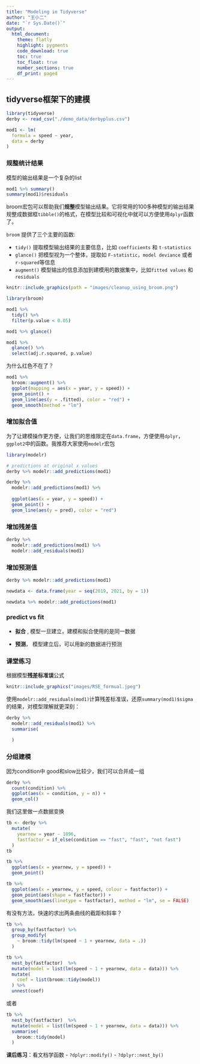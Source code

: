 ```yaml
---
title: "Modeling in Tidyverse"
author: "王小二"
date: "`r Sys.Date()`"
output: 
  html_document:
    theme: flatly
    highlight: pygments
    code_download: true
    toc: true
    toc_float: true
    number_sections: true
    df_print: paged
---
```






## tidyverse框架下的建模


```r
library(tidyverse)
derby <- read_csv("./demo_data/derbyplus.csv")
```



```r
mod1 <- lm(
  formula = speed ~ year,
  data = derby
)
```



### 规整统计结果

模型的输出结果是一个复杂的list

```r
mod1 %>% summary()
summary(mod1)$residuals
```


broom宏包可以帮助我们**规整**模型输出结果。它将常用的100多种模型的输出结果规整成数据框`tibble()`的格式，在模型比较和可视化中就可以方便使用`dplyr`函数了。

`broom` 提供了三个主要的函数:

- `tidy()` 提取模型输出结果的主要信息，比如 `coefficients` 和 `t-statistics`
- `glance()` 把模型视为一个整体，提取如 `F-statistic`，`model deviance` 或者 `r-squared`等信息
- `augment()` 模型输出的信息添加到建模用的数据集中，比如`fitted values` 和 `residuals` 


```r
knitr::include_graphics(path = "images/cleanup_using_broom.png")
```



```r
library(broom)

mod1 %>% 
  tidy() %>% 
  filter(p.value < 0.05)
```



```r
mod1 %>% glance()
```



```r
mod1 %>%
  glance() %>%
  select(adj.r.squared, p.value)
```


为什么红色不在了？
```r
mod1 %>% 
  broom::augment() %>%
  ggplot(mapping = aes(x = year, y = speed)) +
  geom_point() +
  geom_line(aes(y = .fitted), color = "red") +
  geom_smooth(method = "lm")
```






### 增加拟合值

为了让建模操作更方便，让我们的思维限定在`data.frame`，方便使用`dplyr`，`ggplot2`中的函数。我推荐大家使用`modelr`宏包

```r
library(modelr)
```


```r
# predictions at original x values
derby %>% modelr::add_predictions(mod1)
```


```r
derby %>% 
  modelr::add_predictions(mod1) %>% 
  
  ggplot(aes(x = year, y = speed)) +
  geom_point() +
  geom_line(aes(y = pred), color = "red") 
```



### 增加残差值
```r
derby %>%
  modelr::add_predictions(mod1) %>%
  modelr::add_residuals(mod1)
```


### 增加预测值

```r
derby %>% modelr::add_predictions(mod1)
```


```r
newdata <- data.frame(year = seq(2019, 2021, by = 1))

newdata %>% modelr::add_predictions(mod1)
```



### predict vs fit

- **拟合** , 模型一旦建立，建模和拟合使用的是同一数据

- **预测**， 模型建立后，可以用新的数据进行预测



### 课堂练习

根据模型**残差标准误**公式

```r
knitr::include_graphics("images/RSE_formual.jpeg")
```

使用`modelr::add_residuals(mod1)`计算残差标准误，还原`summary(mod1)$sigma`的结果，对模型理解就更深刻：

```r
derby %>%
  modelr::add_residuals(mod1) %>% 
  summarise(
    
  )
```



### 分组建模

因为condition中 good和slow比较少，我们可以合并成一组

```r
derby %>% 
  count(condition) %>% 
  ggplot(aes(x = condition, y = n)) +
  geom_col()
```


我们这里做一点数据变换
```r
tb <- derby %>%
  mutate( 
    yearnew = year - 1896,
    fastfactor = if_else(condition == "fast", "fast", "not fast") 
  ) 
tb
```


```r
tb %>% 
  ggplot(aes(x = yearnew, y = speed)) +
  geom_point()
```


```r
tb %>% 
  ggplot(aes(x = yearnew, y = speed, colour = fastfactor)) +
  geom_point(aes(shape = fastfactor)) +
  geom_smooth(aes(linetype = fastfactor), method = "lm", se = FALSE)
```



有没有方法，快速的求出两条曲线的截距和斜率？

```r
tb %>%
  group_by(fastfactor) %>%
  group_modify(
    ~ broom::tidy(lm(speed ~ 1 + yearnew, data = .))
  )
```





```r
tb %>%
  nest_by(fastfactor)  %>%
  mutate(model = list(lm(speed ~ 1 + yearnew, data = data))) %>%
  mutate(
    coef = list(broom::tidy(model))
  ) %>% 
  unnest(coef)
```


或者
```r
tb %>%
  nest_by(fastfactor)  %>%
  mutate(model = list(lm(speed ~ 1 + yearnew, data = data))) %>%
  summarise(
    broom::tidy(model)
  ) 
```


**课后练习**：看文档学函数
- `?dplyr::modify()`
- `?dplyr::nest_by()`


